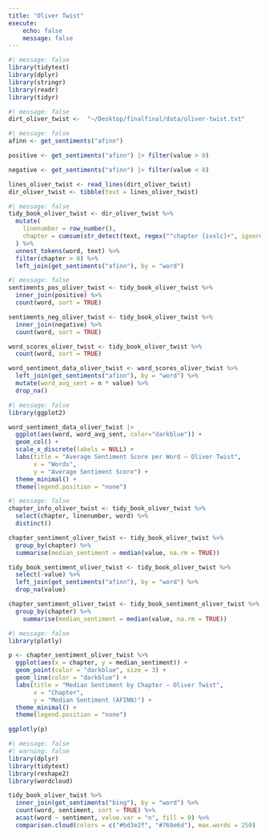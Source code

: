 ```yaml
---
title: "Oliver Twist"
execute:
    echo: false
    message: false
---
```


```r
#| message: false
library(tidytext)
library(dplyr)
library(stringr)
library(readr)
library(tidyr)
```
```r
#| message: false
dirt_oliver_twist <-  "~/Desktop/finalfinal/data/oliver-twist.txt"
```

```r
#| message: false
afinn <- get_sentiments("afinn")

positive <- get_sentiments("afinn") |> filter(value > 0)

negative <- get_sentiments("afinn") |> filter(value < 0)

lines_oliver_twist <- read_lines(dirt_oliver_twist) 
dir_oliver_twist <- tibble(text = lines_oliver_twist)
```

```r
#| message: false
tidy_book_oliver_twist <- dir_oliver_twist %>%
  mutate(
    linenumber = row_number(),
    chapter = cumsum(str_detect(text, regex("^chapter [ivxlc]+", ignore_case = TRUE)))
  ) %>%
  unnest_tokens(word, text) %>%
  filter(chapter > 0) %>%
  left_join(get_sentiments("afinn"), by = "word")
```

```r
#| message: false
sentiments_pos_oliver_twist <- tidy_book_oliver_twist %>%
  inner_join(positive) %>%
  count(word, sort = TRUE)

sentiments_neg_oliver_twist <- tidy_book_oliver_twist %>%
  inner_join(negative) %>%
  count(word, sort = TRUE)

word_scores_oliver_twist <- tidy_book_oliver_twist %>%
  count(word, sort = TRUE)

word_sentiment_data_oliver_twist <- word_scores_oliver_twist %>%
  left_join(get_sentiments("afinn"), by = "word") %>%
  mutate(word_avg_sent = n * value) %>%
  drop_na()
```


```r
#| message: false
library(ggplot2)

word_sentiment_data_oliver_twist |> 
  ggplot(aes(word, word_avg_sent, color="darkblue")) + 
  geom_col() + 
  scale_x_discrete(labels = NULL) + 
  labs(title = "Average Sentiment Score per Word – Oliver Twist",
       x = "Words",
       y = "Average Sentiment Score") + 
  theme_minimal() + 
  theme(legend.position = "none")
```

```r
#| message: false
chapter_info_oliver_twist <- tidy_book_oliver_twist %>%
  select(chapter, linenumber, word) %>% 
  distinct()

chapter_sentiment_oliver_twist <- tidy_book_oliver_twist %>%
  group_by(chapter) %>%
  summarise(median_sentiment = median(value, na.rm = TRUE))

tidy_book_sentiment_oliver_twist <- tidy_book_oliver_twist %>%
  select(-value) %>%  
  left_join(get_sentiments("afinn"), by = "word") %>%
  drop_na(value)

chapter_sentiment_oliver_twist <- tidy_book_sentiment_oliver_twist %>%
  group_by(chapter) %>%
    summarise(median_sentiment = median(value, na.rm = TRUE))
```

```r
#| message: false
library(plotly)

p <- chapter_sentiment_oliver_twist %>%
  ggplot(aes(x = chapter, y = median_sentiment)) +
  geom_point(color = "darkblue", size = 3) +
  geom_line(color = "darkblue") +
  labs(title = "Median Sentiment by Chapter – Oliver Twist",
       x = "Chapter",
       y = "Median Sentiment (AFINN)") + 
  theme_minimal() +
  theme(legend.position = "none")

ggplotly(p)
```

```r
#| message: false
#| warning: false
library(dplyr)
library(tidytext)
library(reshape2)
library(wordcloud)

tidy_book_oliver_twist %>%
  inner_join(get_sentiments("bing"), by = "word") %>%
  count(word, sentiment, sort = TRUE) %>%
  acast(word ~ sentiment, value.var = "n", fill = 0) %>%
  comparison.cloud(colors = c("#bd3e2f", "#769e6d"), max.words = 250)
```

